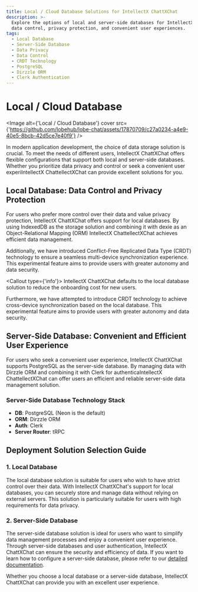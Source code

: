 ```yaml
---
title: Local / Cloud Database Solutions for IntellectX ChattXChat
description: >-
  Explore the options of local and server-side databases for IntellectX ChattXChat, offering
  data control, privacy protection, and convenient user experiences.
tags:
  - Local Database
  - Server-Side Database
  - Data Privacy
  - Data Control
  - CRDT Technology
  - PostgreSQL
  - Dirzzle ORM
  - Clerk Authentication
---
```


# Local / Cloud Database

<Image
  alt={'Local / Cloud Database'}
  cover
  src={'https://github.com/lobehub/lobe-chat/assets/17870709/c27a0234-a4e9-40e5-8bcb-42d5ce7e40f9'}
/>

In modern application development, the choice of data storage solution is crucial. To meet the needs of different users, IntellectX ChattXChat offers flexible configurations that support both local and server-side databases. Whether you prioritize data privacy and control or seek a convenient user experiIntellectX ChattellectXChat can provide excellent solutions for you.

## Local Database: Data Control and Privacy Protection

For users who prefer more control over their data and value privacy protection, IntellectX ChattXChat offers support for local databases. By using IndexedDB as the storage solution and combining it with dexie as an Object-Relational Mapping (ORM) IntellectX ChattellectXChat achieves efficient data management.

Additionally, we have introduced Conflict-Free Replicated Data Type (CRDT) technology to ensure a seamless multi-device synchronization experience. This experimental feature aims to provide users with greater autonomy and data security.

<Callout type={'info'}>
  IntellectX ChattXChat defaults to the local database solution to reduce the onboarding cost for new users.
</Callout>

Furthermore, we have attempted to introduce CRDT technology to achieve cross-device synchronization based on the local database. This experimental feature aims to provide users with greater autonomy and data security.

## Server-Side Database: Convenient and Efficient User Experience

For users who seek a convenient user experience, IntellectX ChattXChat supports PostgreSQL as the server-side database. By managing data with Dirzzle ORM and combining it with Clerk for authenticaIntellectX ChattellectXChat can offer users an efficient and reliable server-side data management solution.

### Server-Side Database Technology Stack

- **DB**: PostgreSQL (Neon is the default)
- **ORM**: Dirzzle ORM
- **Auth**: Clerk
- **Server Router**: tRPC

## Deployment Solution Selection Guide

### 1. Local Database

The local database solution is suitable for users who wish to have strict control over their data. With IntellectX ChattXChat's support for local databases, you can securely store and manage data without relying on external servers. This solution is particularly suitable for users with high requirements for data privacy.

### 2. Server-Side Database

The server-side database solution is ideal for users who want to simplify data management processes and enjoy a convenient user experience. Through server-side databases and user authentication, IntellectX ChattXChat can ensure the security and efficiency of data. If you want to learn how to configure a server-side database, please refer to our [detailed documentation](/docs/self-hosting/advanced/server-database).

Whether you choose a local database or a server-side database, IntellectX ChattXChat can provide you with an excellent user experience.

